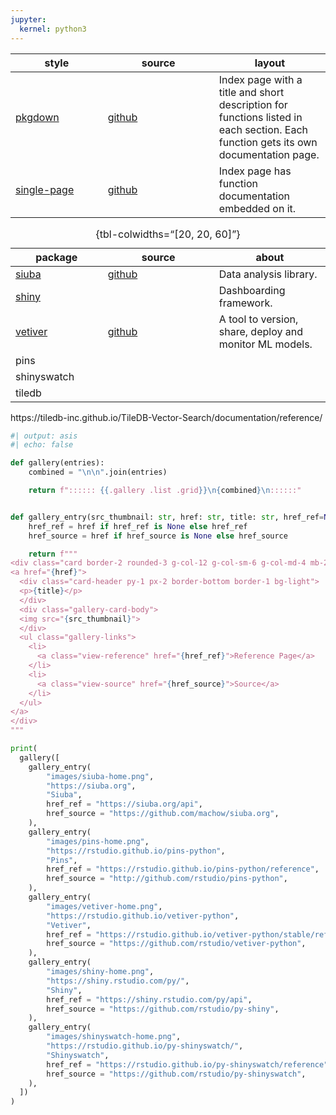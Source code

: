 ```yaml
---
jupyter:
  kernel: python3
---
```


:::::: {.column-page }

::::: {.d-none}


| style | source | layout |
| ----- | ------ | ------ |
| [pkgdown] | [github][pkgdown-code] | Index page with a title and short description for functions listed in each section. Each function gets its own documentation page. |
| [single-page] | [github][sp-code] | Index page has function documentation embedded on it. |


| package | source | about |
| ----- | ------ | ------ |
| [siuba] | [github][sb-code] | Data analysis library. |
| [shiny][shiny] |  | Dashboarding framework. |
| [vetiver][vetiver] | [github][vt-code] | A tool to version, share, deploy and monitor ML models. |
| pins | | |
| shinyswatch | | |
| tiledb | | |


: {tbl-colwidths="[20, 20, 60]"}

https://tiledb-inc.github.io/TileDB-Vector-Search/documentation/reference/

[pkgdown]: /examples/pkgdown/reference
[pkgdown-code]: https://github.com/machow/quartodoc/tree/main/examples/pkgdown
[single-page]: /examples/single-page/reference
[sp-code]: https://github.com/machow/quartodoc/tree/main/examples/single-page
[shiny]: https://shiny.rstudio.com/py/api/
[vetiver]: https://rstudio.github.io/vetiver-python/stable/reference/
[vt-code]: https://github.com/rstudio/vetiver-python
[siuba]: https://siuba.org/api/
[sb-code]: https://github.com/machow/siuba.org

:::::


```python
#| output: asis
#| echo: false

def gallery(entries):
    combined = "\n\n".join(entries)

    return f":::::: {{.gallery .list .grid}}\n{combined}\n::::::"


def gallery_entry(src_thumbnail: str, href: str, title: str, href_ref=None, href_source=None):
    href_ref = href if href_ref is None else href_ref
    href_source = href if href_source is None else href_source

    return f"""
<div class="card border-2 rounded-3 g-col-12 g-col-sm-6 g-col-md-4 mb-2">
<a href="{href}">
  <div class="card-header py-1 px-2 border-bottom border-1 bg-light">
  <p>{title}</p>
  </div>
  <div class="gallery-card-body">
  <img src="{src_thumbnail}">
  </div>
  <ul class="gallery-links">
    <li>
      <a class="view-reference" href="{href_ref}">Reference Page</a>
    </li>
    <li>
      <a class="view-source" href="{href_source}">Source</a>
    </li>
  </ul>
</a>
</div>
"""

print(
  gallery([
    gallery_entry(
        "images/siuba-home.png",
        "https://siuba.org",
        "Siuba",
        href_ref = "https://siuba.org/api",
        href_source = "https://github.com/machow/siuba.org",
    ),
    gallery_entry(
        "images/pins-home.png",
        "https://rstudio.github.io/pins-python",
        "Pins",
        href_ref = "https://rstudio.github.io/pins-python/reference",
        href_source = "http://github.com/rstudio/pins-python",
    ),
    gallery_entry(
        "images/vetiver-home.png",
        "https://rstudio.github.io/vetiver-python",
        "Vetiver",
        href_ref = "https://rstudio.github.io/vetiver-python/stable/reference",
        href_source = "https://github.com/rstudio/vetiver-python",
    ),
    gallery_entry(
        "images/shiny-home.png",
        "https://shiny.rstudio.com/py/",
        "Shiny",
        href_ref = "https://shiny.rstudio.com/py/api",
        href_source = "https://github.com/rstudio/py-shiny",
    ),
    gallery_entry(
        "images/shinyswatch-home.png",
        "https://rstudio.github.io/py-shinyswatch/",
        "Shinyswatch",
        href_ref = "https://rstudio.github.io/py-shinyswatch/reference",
        href_source = "https://github.com/rstudio/py-shinyswatch",
    ),
  ])
)
```


::::::
